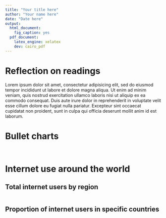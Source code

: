 ```yaml
---
title: "Your title here"
author: "Your name here"
date: "Date here"
output: 
  html_document: 
    fig_caption: yes
  pdf_document: 
    latex_engine: xelatex
    dev: cairo_pdf
---
```


# Reflection on readings

Lorem ipsum dolor sit amet, consectetur adipisicing elit, sed do eiusmod tempor incididunt ut labore et dolore magna aliqua. Ut enim ad minim veniam, quis nostrud exercitation ullamco laboris nisi ut aliquip ex ea commodo consequat. Duis aute irure dolor in reprehenderit in voluptate velit esse cillum dolore eu fugiat nulla pariatur. Excepteur sint occaecat cupidatat non proident, sunt in culpa qui officia deserunt mollit anim id est laborum.


# Bullet charts

```r

```


```r

```


# Internet use around the world

## Total internet users by region

```r

```

## Proportion of internet users in specific countries

```r

```
